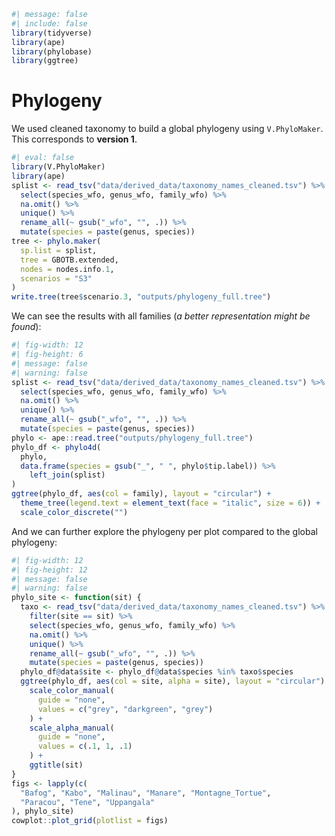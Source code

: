 ```r
#| message: false
#| include: false
library(tidyverse)
library(ape)
library(phylobase)
library(ggtree)
```

# Phylogeny {.unnumbered}

We used cleaned taxonomy to build a global phylogeny using `V.PhyloMaker`. This corresponds to **version 1**.

```r
#| eval: false
library(V.PhyloMaker)
library(ape)
splist <- read_tsv("data/derived_data/taxonomy_names_cleaned.tsv") %>%
  select(species_wfo, genus_wfo, family_wfo) %>%
  na.omit() %>%
  unique() %>%
  rename_all(~ gsub("_wfo", "", .)) %>%
  mutate(species = paste(genus, species))
tree <- phylo.maker(
  sp.list = splist,
  tree = GBOTB.extended,
  nodes = nodes.info.1,
  scenarios = "S3"
)
write.tree(tree$scenario.3, "outputs/phylogeny_full.tree")
```

We can see the results with all families (*a better representation might be found*):

```r
#| fig-width: 12
#| fig-height: 6
#| message: false
#| warning: false
splist <- read_tsv("data/derived_data/taxonomy_names_cleaned.tsv") %>%
  select(species_wfo, genus_wfo, family_wfo) %>%
  na.omit() %>%
  unique() %>%
  rename_all(~ gsub("_wfo", "", .)) %>%
  mutate(species = paste(genus, species))
phylo <- ape::read.tree("outputs/phylogeny_full.tree")
phylo_df <- phylo4d(
  phylo,
  data.frame(species = gsub("_", " ", phylo$tip.label)) %>%
    left_join(splist)
)
ggtree(phylo_df, aes(col = family), layout = "circular") +
  theme_tree(legend.text = element_text(face = "italic", size = 6)) +
  scale_color_discrete("")
```

And we can further explore the phylogeny per plot compared to the global phylogeny:

```r
#| fig-width: 12
#| fig-height: 12
#| message: false
#| warning: false
phylo_site <- function(sit) {
  taxo <- read_tsv("data/derived_data/taxonomy_names_cleaned.tsv") %>%
    filter(site == sit) %>%
    select(species_wfo, genus_wfo, family_wfo) %>%
    na.omit() %>%
    unique() %>%
    rename_all(~ gsub("_wfo", "", .)) %>%
    mutate(species = paste(genus, species))
  phylo_df@data$site <- phylo_df@data$species %in% taxo$species
  ggtree(phylo_df, aes(col = site, alpha = site), layout = "circular") +
    scale_color_manual(
      guide = "none",
      values = c("grey", "darkgreen", "grey")
    ) +
    scale_alpha_manual(
      guide = "none",
      values = c(.1, 1, .1)
    ) +
    ggtitle(sit)
}
figs <- lapply(c(
  "Bafog", "Kabo", "Malinau", "Manare", "Montagne_Tortue",
  "Paracou", "Tene", "Uppangala"
), phylo_site)
cowplot::plot_grid(plotlist = figs)
```
